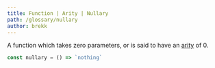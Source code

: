 ```yaml
---
title: Function | Arity | Nullary
path: /glossary/nullary
author: brekk
---
```


<Def of="Nullary" parent="Arity"/>

A function which takes zero parameters, or is said to have an [arity](/glossary/arity) of 0.

```js
const nullary = () => `nothing`
```
